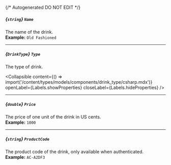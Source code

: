 {/* Autogenerated DO NOT EDIT  */}

##### *{`string`}* `Name`
The name of the drink.
<br/>
**Example:** `Old Fashioned`

---
##### *{`DrinkType`}* `Type`
The type of drink.

<Collapsible content={() => import('/content/types/models/components/drink_type/csharp.mdx')} openLabel={Labels.showProperties} closeLabel={Labels.hideProperties} />


---
##### *{`double`}* `Price`
The price of one unit of the drink in US cents.
<br/>
**Example:** `1000`

---
##### *{`string`}* `ProductCode`
The product code of the drink, only available when authenticated.
<br/>
**Example:** `AC-A2DF3`



